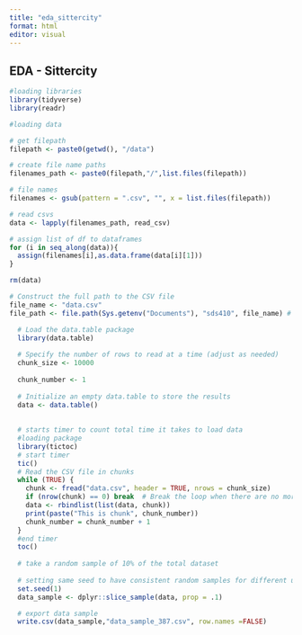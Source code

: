 ```yaml
---
title: "eda_sittercity"
format: html
editor: visual
---
```


## EDA - Sittercity

```r
#loading libraries
library(tidyverse)
library(readr)
```

```r
#loading data 

# get filepath
filepath <- paste0(getwd(), "/data")

# create file name paths
filenames_path <- paste0(filepath,"/",list.files(filepath))

# file names
filenames <- gsub(pattern = ".csv", "", x = list.files(filepath))

# read csvs
data <- lapply(filenames_path, read_csv)

# assign list of df to dataframes
for (i in seq_along(data)){
  assign(filenames[i],as.data.frame(data[i][1])) 
}

rm(data)

```

```r
# Construct the full path to the CSV file
file_name <- "data.csv"
file_path <- file.path(Sys.getenv("Documents"), "sds410", file_name) # Change to your path

  # Load the data.table package
  library(data.table)
  
  # Specify the number of rows to read at a time (adjust as needed)
  chunk_size <- 10000
  
  chunk_number <- 1
  
  # Initialize an empty data.table to store the results
  data <- data.table()
  
  
  # starts timer to count total time it takes to load data
  #loading package 
  library(tictoc)
  # start timer
  tic()
  # Read the CSV file in chunks
  while (TRUE) {
    chunk <- fread("data.csv", header = TRUE, nrows = chunk_size)
    if (nrow(chunk) == 0) break  # Break the loop when there are no more rows
    data <- rbindlist(list(data, chunk))
    print(paste("This is chunk", chunk_number))
    chunk_number = chunk_number + 1 
  }
  #end timer
  toc()
 
  # take a random sample of 10% of the total dataset 
  
  # setting same seed to have consistent random samples for different users 
  set.seed(1)
  data_sample <- dplyr::slice_sample(data, prop = .1)

  # export data sample 
  write.csv(data_sample,"data_sample_387.csv", row.names =FALSE)
  
```
